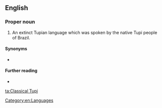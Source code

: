 ==English==

===Proper noun===
{{en-proper noun|head=[[classical|Classical]] [[Tupi]]}}

# An extinct Tupian language which was spoken by the native Tupi people of Brazil.

====Synonyms====
* {{l|en|Old Tupi}}

====Further reading====
* {{pedialite|Old Tupi language}}

[[Category:en:Languages]]

[[ta:Classical Tupi]]